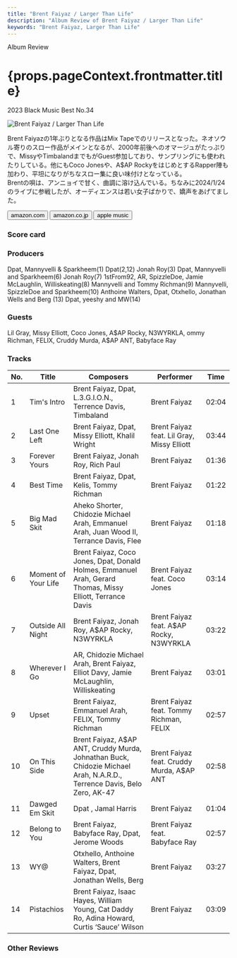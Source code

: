 ```yaml
---
title: "Brent Faiyaz / Larger Than Life"
description: "Album Review of Brent Faiyaz / Larger Than Life"
keywords: "Brent Faiyaz, Larger Than Life"
---
```






<p className="largeP">Album Review</p>
<h1 className="h1--no--margin">{props.pageContext.frontmatter.title}</h1>
<p className="largeP">
  <Link to="/best50/2023/">2023 Black Music Best No.34</Link>
</p>

<Row  className="image-card-group">
	<Column colMd={3} colLg={4} noGutterMdLeft="">
       <ImageCard>

![Brent Faiyaz / Larger Than Life](../../images/cd/brentfaiyaz2L.jpg)

</ImageCard>
	</Column>
	<Column colMd={8} colLg={8} noGutterMdLeft="">
		<p>
			Brent Faiyazの1年ぶりとなる作品はMix Tapeでのリリースとなった。ネオソウル寄りのスロー作品がメインとなるが、2000年前後へのオマージュがたっぷりで、MissyやTimbalandまでもがGuest参加しており、サンプリングにも使われたりしている。他にもCoco Jonesや、A$AP RockyをはじめとするRapper陣も加わり、平坦になりがちなスロー集に良い味付けとなっている。
			<br/>Brentの唄は、アンニョイで甘く、曲調に溶け込んでいる。ちなみに2024/1/24のライブに参戦したが、オーディエンスは若い女子ばかりで、嬌声をあげてました。
		</p>
		<div>
		  <Button className="button-right-mergin"  href="https://amzn.to/3ohkx83" renderIcon={ArrowUpRight} size='sm' kind='primary'>
  	    amazon.com
  	  </Button>
  	  <Button className="button-right-mergin"  href="https://amzn.to/3my9rv3" renderIcon={ArrowUpRight} size='sm' kind='secondary'>
  	    amazon.co.jp
  	  </Button>
			<Button className="button-right-mergin"  href="https://amzn.to/3my9rv3" renderIcon={ArrowUpRight} size='sm' kind='tertiary'>
  	    apple music
  	  </Button>
			<AdvJS2/>
		</div>
	</Column>
</Row>
<Row >
	<Column colMd={4} colLg={4} noGutterMdLeft="">
		<div>
		  <h3>Score card</h3>
			<SliderJS1 value="4" />
		  <SliderJS2 value="1" />
			<SliderJS3 value="1" />
		  <SliderJS4 value="8" />
		</div>
	</Column>
	<Column colMd={8} colLg={8} noGutterMdLeft="">
		<div>
			<h3>Producers</h3>
			<p>
				Dpat, Mannyvelli & Sparkheem(1)
				Dpat(2,12)
				Jonah Roy(3)
				Dpat, Mannyvelli and Sparkheem(6)
				Jonah Roy(7)
				1stFrom92, AR, SpizzleDoe, Jamie McLaughlin, Williskeating(8)
				Mannyvelli and Tommy Richman(9)
				Mannyvelli, SpizzleDoe and Sparkheem(10)
				Anthoine Walters, Dpat, Otxhello, Jonathan Wells and Berg (13)
				Dpat, yeeshy and MW(14)
			</p>
			<h3>Guests</h3>
			<p>
				Lil Gray, Missy Elliott, Coco Jones, A$AP Rocky, N3WYRKLA, ommy Richman, FELIX, Cruddy Murda, A$AP ANT, Babyface Ray
			</p>
		</div>
	</Column>
</Row>

<h3>Tracks</h3>

| No. | Title               | Composers                                                                                                               | Performer                                  | Time  |
| --- | ------------------- | ----------------------------------------------------------------------------------------------------------------------- | ------------------------------------------ | ----- |
| 1   | Tim's Intro         | Brent Faiyaz, Dpat, L.3.G.I.O.N., Terrence Davis, Timbaland                                                             | Brent Faiyaz                               | 02:04 |
| 2   | Last One Left       | Brent Faiyaz, Dpat, Missy Elliott, Khalil Wright                                                                        | Brent Faiyaz feat. Lil Gray, Missy Elliott | 03:44 |
| 3   | Forever Yours       | Brent Faiyaz, Jonah Roy, Rich Paul                                                                                      | Brent Faiyaz                               | 01:36 |
| 4   | Best Time           | Brent Faiyaz, Dpat, Kelis, Tommy Richman                                                                                | Brent Faiyaz                               | 01:22 |
| 5   | Big Mad Skit        | Aheko Shorter, Chidozie Michael Arah, Emmanuel Arah, Juan Wood II, Terrance Davis, Flee                                 | Brent Faiyaz                               | 01:18 |
| 6   | Moment of Your Life | Brent Faiyaz, Coco Jones, Dpat, Donald Holmes, Emmanuel Arah, Gerard Thomas, Missy Elliott, Terrance Davis              | Brent Faiyaz feat. Coco Jones              | 03:14 |
| 7   | Outside All Night   | Brent Faiyaz, Jonah Roy, A$AP Rocky, N3WYRKLA                                                                           | Brent Faiyaz feat. A$AP Rocky, N3WYRKLA    | 03:22 |
| 8   | Wherever I Go       | AR, Chidozie Michael Arah, Brent Faiyaz, Elliot Davy, Jamie McLaughlin, Williskeating                                   | Brent Faiyaz                               | 03:01 |
| 9   | Upset               | Brent Faiyaz, Emmanuel Arah, FELIX, Tommy Richman                                                                       | Brent Faiyaz feat. Tommy Richman, FELIX    | 02:57 |
| 10  | On This Side        | Brent Faiyaz, A$AP ANT, Cruddy Murda, Johnathan Buck, Chidozie Michael Arah, N.A.R.D., Terrence Davis, Belo Zero, AK-47 | Brent Faiyaz feat. Cruddy Murda, A$AP ANT  | 02:58 |
| 11  | Dawged Em Skit      | Dpat , Jamal Harris                                                                                                     | Brent Faiyaz                               | 01:04 |
| 12  | Belong to You       | Brent Faiyaz, Babyface Ray, Dpat, Jerome Woods                                                                          | Brent Faiyaz feat. Babyface Ray            | 02:57 |
| 13  | WY@                 | Otxhello, Anthoine Walters, Brent Faiyaz, Dpat, Jonathan Wells, Berg                                                    | Brent Faiyaz                               | 03:27 |
| 14  | Pistachios          | Brent Faiyaz, Isaac Hayes, William Young, Cat Daddy Ro, Adina Howard, Curtis ‘Sauce’ Wilson                             | Brent Faiyaz                               | 03:09 |

<h3>Other Reviews</h3>

<Row>
  <Column colMd={3} colLg={3} noGutterMdLeft>
    <Review1 />
  </Column>
</Row>

<AdvJS3 />
